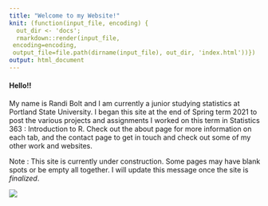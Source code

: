 ```yaml
---
title: "Welcome to my Website!"
knit: (function(input_file, encoding) {
  out_dir <- 'docs';
  rmarkdown::render(input_file,
 encoding=encoding,
 output_file=file.path(dirname(input_file), out_dir, 'index.html'))})
output: html_document
---
```


#### Hello!!

My name is Randi Bolt and I am currently a junior studying statistics at Portland State University. I began this site at the end of Spring term 2021 to post the various projects and assignments I worked on this term in Statistics 363 : Introduction to R. Check out the about page for more information on each tab, and the contact page to get in touch and check out some of my other work and websites. 

Note : This site is currently under construction. Some pages may have blank spots or be empty all together. I will update this message once the site is _finalized_. 

![](images/blue_r.jpg)